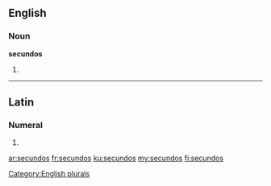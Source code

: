 ==English==

===Noun===
'''secundos'''

# {{plural of|secundo}}

[[Category:English plurals]]

----

==Latin==

===Numeral===
{{la-num-form|secundōs}}

# {{inflection of|secundus||acc|m|p|lang=la}}

[[ar:secundos]]
[[fr:secundos]]
[[ku:secundos]]
[[my:secundos]]
[[fi:secundos]]